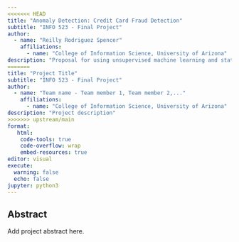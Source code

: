 ```yaml
---
<<<<<<< HEAD
title: "Anomaly Detection: Credit Card Fraud Detection"
subtitle: "INFO 523 - Final Project"
author: 
  - name: "Reilly Rodriguez Spencer"
    affiliations:
      - name: "College of Information Science, University of Arizona"
description: "Proposal for using unsupervised machine learning and statistical techniques to detect anomalies in credit card transaction data."
=======
title: "Project Title"
subtitle: "INFO 523 - Final Project"
author: 
  - name: "Team name - Team member 1, Team member 2,..."
    affiliations:
      - name: "College of Information Science, University of Arizona"
description: "Project description"
>>>>>>> upstream/main
format:
   html:
    code-tools: true
    code-overflow: wrap
    embed-resources: true
editor: visual
execute:
  warning: false
  echo: false
jupyter: python3
---
```


## Abstract

Add project abstract here.
